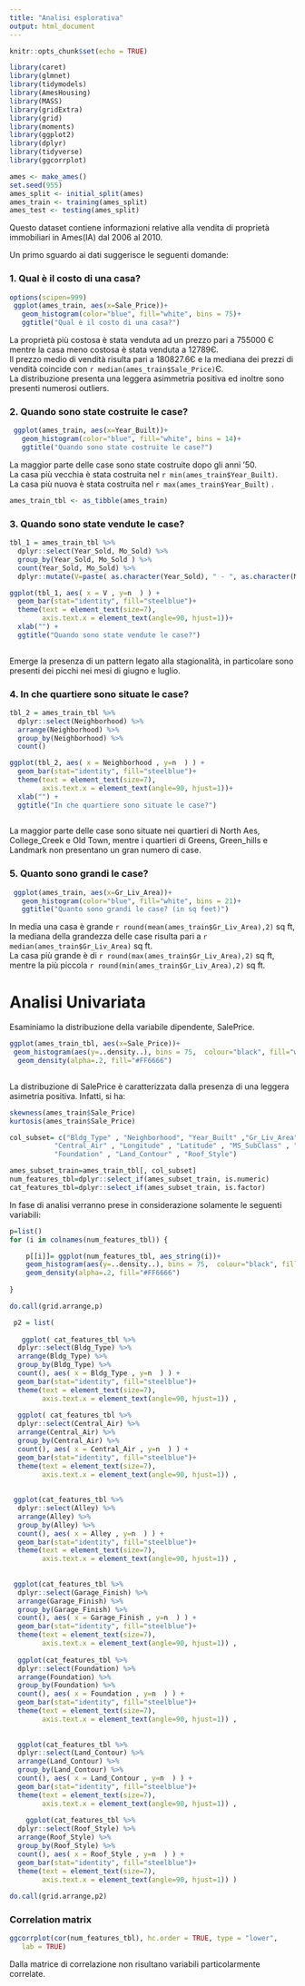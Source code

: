 ---
title: "Analisi esplorativa"
output: html_document
---
```{r setup, include=FALSE}
knitr::opts_chunk$set(echo = TRUE)
```


```{r, warning=FALSE, message=FALSE}
library(caret)
library(glmnet)
library(tidymodels)
library(AmesHousing)
library(MASS)
library(gridExtra)
library(grid)
library(moments)
library(ggplot2)
library(dplyr)
library(tidyverse)
library(ggcorrplot)

```

```{r}
ames <- make_ames()
set.seed(955)
ames_split <- initial_split(ames)
ames_train <- training(ames_split)
ames_test <- testing(ames_split)
```

Questo dataset contiene informazioni relative alla vendita di proprietà immobiliari in Ames(IA) dal 2006 al 2010. 

Un primo sguardo ai dati suggerisce le seguenti domande: 

### 1. Qual è il costo di una casa?

```{r}
options(scipen=999)
 ggplot(ames_train, aes(x=Sale_Price))+
   geom_histogram(color="blue", fill="white", bins = 75)+
   ggtitle("Qual è il costo di una casa?")

```


La proprietà più costosa è stata venduta ad un prezzo pari a 755000 Є mentre la casa meno costosa è stata venduta a 12789Є.  
Il prezzo medio di vendità risulta pari a 180827.6Є  e la mediana dei prezzi di vendità coincide con `r median(ames_train$Sale_Price)`Є.  
La distribuzione presenta una leggera asimmetria positiva ed inoltre sono presenti numerosi outliers.  

### 2. Quando sono state costruite le case?

```{r}
 ggplot(ames_train, aes(x=Year_Built))+
   geom_histogram(color="blue", fill="white", bins = 14)+
   ggtitle("Quando sono state costruite le case?")

```

La maggior parte delle case sono state costruite dopo gli anni '50.  
La casa più vecchia è stata costruita nel `r min(ames_train$Year_Built) `.   
La casa più nuova è stata costruita nel `r max(ames_train$Year_Built) ` . 
  
```{r echo=FALSE}

ames_train_tbl <- as_tibble(ames_train)

```

### 3. Quando sono state vendute le case?

```{r}
tbl_1 = ames_train_tbl %>%
  dplyr::select(Year_Sold, Mo_Sold) %>%
  group_by(Year_Sold, Mo_Sold ) %>%
  count(Year_Sold, Mo_Sold) %>%
  dplyr::mutate(V=paste( as.character(Year_Sold), " - ", as.character(Mo_Sold) )) 

ggplot(tbl_1, aes( x = V , y=n  ) ) +
  geom_bar(stat="identity", fill="steelblue")+
  theme(text = element_text(size=7),
        axis.text.x = element_text(angle=90, hjust=1))+
  xlab("") +
  ggtitle("Quando sono state vendute le case?")
 

```

Emerge la presenza di un pattern legato alla stagionalità, in particolare sono presenti dei picchi nei mesi di giugno e luglio.  

### 4. In che quartiere sono situate le case?

```{r}

tbl_2 = ames_train_tbl %>%
  dplyr::select(Neighborhood) %>%
  arrange(Neighborhood) %>%
  group_by(Neighborhood) %>%
  count()

ggplot(tbl_2, aes( x = Neighborhood , y=n  ) ) +
  geom_bar(stat="identity", fill="steelblue")+
  theme(text = element_text(size=7),
        axis.text.x = element_text(angle=90, hjust=1))+
  xlab("") +
  ggtitle("In che quartiere sono situate le case?")
 

```

La maggior parte delle case sono situate nei quartieri di North Aes, College_Creek e Old Town, mentre i quartieri di 
Greens, Green_hills e Landmark non presentano un gran numero di case.  

### 5. Quanto sono grandi le case?

```{r}
 ggplot(ames_train, aes(x=Gr_Liv_Area))+
   geom_histogram(color="blue", fill="white", bins = 21)+
   ggtitle("Quanto sono grandi le case? (in sq feet)")

```


In media una casa è grande `r round(mean(ames_train$Gr_Liv_Area),2)` sq ft, la mediana della grandezza delle case risulta pari a `r median(ames_train$Gr_Liv_Area)` sq ft.  
La casa più grande è di `r round(max(ames_train$Gr_Liv_Area),2)` sq ft, mentre la più piccola `r round(min(ames_train$Gr_Liv_Area),2)` sq ft.  

# Analisi Univariata

Esaminiamo la distribuzione della variabile dipendente, SalePrice.  
```{r}
ggplot(ames_train_tbl, aes(x=Sale_Price))+
 geom_histogram(aes(y=..density..), bins = 75,  colour="black", fill="white")+
  geom_density(alpha=.2, fill="#FF6666")
  
```

La distribuzione di SalePrice è caratterizzata dalla presenza di una leggera asimetria positiva.
Infatti, si ha:  
```{r}
skewness(ames_train$Sale_Price)
kurtosis(ames_train$Sale_Price)
```


```{r, echo=FALSE}
col_subset= c("Bldg_Type" , "Neighborhood", "Year_Built" ,"Gr_Liv_Area" , "Full_Bath" , "Year_Sold" , "Lot_Area" ,
           "Central_Air" , "Longitude" , "Latitude" , "MS_SubClass" , "Alley" , "Lot_Frontage" , "Pool_Area" , "Garage_Finish",
           "Foundation" , "Land_Contour" , "Roof_Style")

ames_subset_train=ames_train_tbl[, col_subset]
num_features_tbl=dplyr::select_if(ames_subset_train, is.numeric)
cat_features_tbl=dplyr::select_if(ames_subset_train, is.factor)
```


In fase di analisi verranno prese in considerazione solamente le seguenti variabili:

```{r, echo=FALSE}
p=list()
for (i in colnames(num_features_tbl)) {

    p[[i]]= ggplot(num_features_tbl, aes_string(i))+
    geom_histogram(aes(y=..density..), bins = 75,  colour="black", fill="white")+
    geom_density(alpha=.2, fill="#FF6666")
  
}

do.call(grid.arrange,p)

```

```{r, echo=FALSE}

 p2 = list( 
  
   ggplot( cat_features_tbl %>%
  dplyr::select(Bldg_Type) %>%
  arrange(Bldg_Type) %>%
  group_by(Bldg_Type) %>%
  count(), aes( x = Bldg_Type , y=n  ) ) +
  geom_bar(stat="identity", fill="steelblue")+
  theme(text = element_text(size=7),
        axis.text.x = element_text(angle=90, hjust=1)) ,
  
  ggplot( cat_features_tbl %>%
  dplyr::select(Central_Air) %>%
  arrange(Central_Air) %>%
  group_by(Central_Air) %>%
  count(), aes( x = Central_Air , y=n  ) ) +
  geom_bar(stat="identity", fill="steelblue")+
  theme(text = element_text(size=7),
        axis.text.x = element_text(angle=90, hjust=1)) ,
  
  
 ggplot(cat_features_tbl %>%
  dplyr::select(Alley) %>%
  arrange(Alley) %>%
  group_by(Alley) %>%
  count(), aes( x = Alley , y=n  ) ) +
  geom_bar(stat="identity", fill="steelblue")+
  theme(text = element_text(size=7),
        axis.text.x = element_text(angle=90, hjust=1)) ,
 
 
 ggplot(cat_features_tbl %>%
  dplyr::select(Garage_Finish) %>%
  arrange(Garage_Finish) %>%
  group_by(Garage_Finish) %>%
  count(), aes( x = Garage_Finish , y=n  ) ) +
  geom_bar(stat="identity", fill="steelblue")+
  theme(text = element_text(size=7),
        axis.text.x = element_text(angle=90, hjust=1)) ,
 
  ggplot(cat_features_tbl %>%
  dplyr::select(Foundation) %>%
  arrange(Foundation) %>%
  group_by(Foundation) %>%
  count(), aes( x = Foundation , y=n  ) ) +
  geom_bar(stat="identity", fill="steelblue")+
  theme(text = element_text(size=7),
        axis.text.x = element_text(angle=90, hjust=1)) ,
    
     
  ggplot(cat_features_tbl %>%
  dplyr::select(Land_Contour) %>%
  arrange(Land_Contour) %>%
  group_by(Land_Contour) %>%
  count(), aes( x = Land_Contour , y=n  ) ) +
  geom_bar(stat="identity", fill="steelblue")+
  theme(text = element_text(size=7),
        axis.text.x = element_text(angle=90, hjust=1)) ,
  
    ggplot(cat_features_tbl %>%
  dplyr::select(Roof_Style) %>%
  arrange(Roof_Style) %>%
  group_by(Roof_Style) %>%
  count(), aes( x = Roof_Style , y=n  ) ) +
  geom_bar(stat="identity", fill="steelblue")+
  theme(text = element_text(size=7),
        axis.text.x = element_text(angle=90, hjust=1)) )
    
do.call(grid.arrange,p2)


```

### Correlation matrix

```{r}
ggcorrplot(cor(num_features_tbl), hc.order = TRUE, type = "lower",
   lab = TRUE)
```

Dalla matrice di correlazione non risultano variabili particolarmente correlate.







